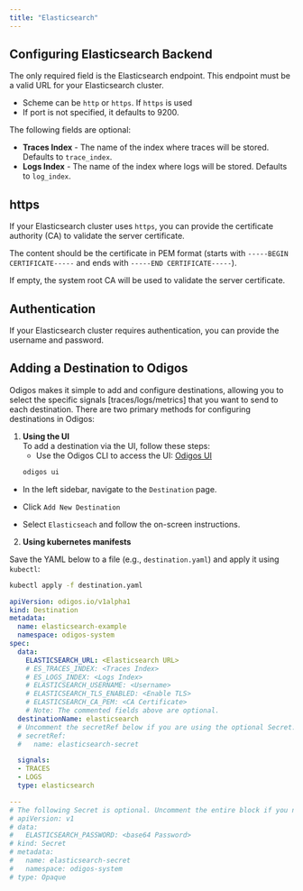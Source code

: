 ```yaml
---
title: "Elasticsearch"
---
```


## Configuring Elasticsearch Backend

The only required field is the Elasticsearch endpoint. This endpoint must be a valid URL for your Elasticsearch cluster.

- Scheme can be `http` or `https`. If `https` is used
- If port is not specified, it defaults to 9200.

The following fields are optional:

- **Traces Index** - The name of the index where traces will be stored. Defaults to `trace_index`.
- **Logs Index** - The name of the index where logs will be stored. Defaults to `log_index`.

## https

If your Elasticsearch cluster uses `https`, you can provide the certificate authority (CA) to validate the server certificate.

The content should be the certificate in PEM format (starts with `-----BEGIN CERTIFICATE-----` and ends with `-----END CERTIFICATE-----`).

If empty, the system root CA will be used to validate the server certificate.

## Authentication

If your Elasticsearch cluster requires authentication, you can provide the username and password.


## Adding a Destination to Odigos

Odigos makes it simple to add and configure destinations, allowing you to select the specific signals [traces/logs/metrics] that you want to send to each destination. There are two primary methods for configuring destinations in Odigos:

1. **Using the UI**  
   To add a destination via the UI, follow these steps:
   - Use the Odigos CLI to access the UI: [Odigos UI](https://docs.odigos.io/cli/odigos_ui)
   ```bash
   odigos ui
    ```
- In the left sidebar, navigate to the `Destination` page.

- Click `Add New Destination`

- Select `Elasticseach` and follow the on-screen instructions.



2. **Using kubernetes manifests**

Save the YAML below to a file (e.g., `destination.yaml`) and apply it using `kubectl`:

```bash
kubectl apply -f destination.yaml
```


```yaml
apiVersion: odigos.io/v1alpha1
kind: Destination
metadata:
  name: elasticsearch-example
  namespace: odigos-system
spec:
  data:
    ELASTICSEARCH_URL: <Elasticsearch URL>
    # ES_TRACES_INDEX: <Traces Index>
    # ES_LOGS_INDEX: <Logs Index>
    # ELASTICSEARCH_USERNAME: <Username>
    # ELASTICSEARCH_TLS_ENABLED: <Enable TLS>
    # ELASTICSEARCH_CA_PEM: <CA Certificate>
    # Note: The commented fields above are optional.
  destinationName: elasticsearch
  # Uncomment the secretRef below if you are using the optional Secret.
  # secretRef:
  #   name: elasticsearch-secret

  signals:
  - TRACES
  - LOGS
  type: elasticsearch

---
# The following Secret is optional. Uncomment the entire block if you need to use it.
# apiVersion: v1
# data:
#   ELASTICSEARCH_PASSWORD: <base64 Password>
# kind: Secret
# metadata:
#   name: elasticsearch-secret
#   namespace: odigos-system
# type: Opaque
```